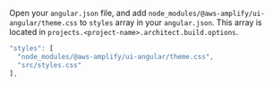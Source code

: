 
Open your `angular.json` file, and add `node_modules/@aws-amplify/ui-angular/theme.css` to `styles` array in your `angular.json`. This array is located in `projects.<project-name>.architect.build.options`.

```js
"styles": [
  "node_modules/@aws-amplify/ui-angular/theme.css",
  "src/styles.css"
],
```
